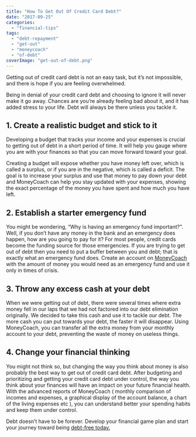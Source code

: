 ```yaml
---
title: "How To Get Out Of Credit Card Debt?"
date: "2017-09-25"
categories: 
  - "financial-tips"
tags: 
  - "debt-repayment"
  - "get-out"
  - "moneycoach"
  - "of-debt"
coverImage: "get-out-of-debt.png"
---
```


Getting out of credit card debt is not an easy task, but it’s not impossible, and there is hope if you are feeling overwhelmed.

Being in denial of your credit card debt and choosing to ignore it will never make it go away. Chances are you’re already feeling bad about it, and it has added stress to your life. Debt will always be there unless you tackle it.

## 1\. Create a realistic budget and stick to it

Developing a budget that tracks your income and your expenses is crucial to getting out of debt in a short period of time. It will help you gauge where you are with your finances so that you can move forward toward your goal.

Creating a budget will expose whether you have money left over, which is called a surplus, or if you are in the negative, which is called a deficit. The goal is to increase your surplus and use that money to pay down your debt and MoneyCoach can help you stay updated with your expenses, showing the exact percentage of the money you have spent and how much you have left.

## 2\. Establish a starter emergency fund

You might be wondering, “Why is having an emergency fund important?". Well, if you don’t have any money in the bank and an emergency does happen, how are you going to pay for it? For most people, credit cards become the funding source for those emergencies. If you are trying to get out of debt then you need to put a buffer between you and debt; that is exactly what an emergency fund does. Create an account on [MoneyCoach](https://moneycoach-app.com/getting-started-how-to-manage-my-credit-card/) with the amount of money you would need as an emergency fund and use it only in times of crisis.

## 3\. Throw any excess cash at your debt

When we were getting out of debt, there were several times where extra money fell in our laps that we had not factored into our debt elimination originally. We decided to take this cash and use it to tackle our debt. The more cash you can put towards your debt, the faster it will disappear. Using MoneyCoach, you can transfer all the extra money from your monthly account to your debt, preventing the waste of money on useless things.

## 4\. Change your financial thinking

You might not think so, but changing the way you think about money is also probably the best way to get out of credit card debt. After budgeting and prioritizing and getting your credit card debt under control, the way you think about your finances will have an impact on your future financial health. With the advanced reports of MoneyCoach ( monthly comparison of incomes and expenses, a graphical display of the account balance, a chart of the living expenses etc ), you can understand better your spending habits and keep them under control.

Debt doesn’t have to be forever. Develop your financial game plan and start your journey toward being [debt-free today.](https://itunes.apple.com/us/app/moneycoach/id989642198?mt=8)
